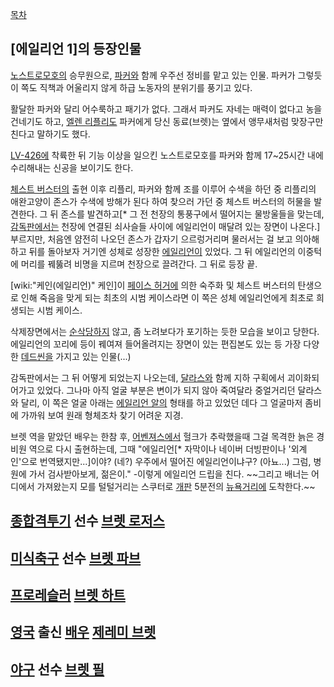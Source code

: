 [[목차]]
== [에일리언 1]의 등장인물 ==
[[노스트로모호]]의 승무원으로, [[파커]]와 함께 우주선 정비를 맡고 있는 인물. 파커가 그렇듯 이 쪽도 직책과 어울리지 않게 하급 노동자의 분위기를 풍기고 있다.

활달한 파커와 달리 어수룩하고 패기가 없다. 그래서 파커도 자네는 매력이 없다고 농을 건네기도 하고, [[엘렌 리플리]]도 파커에게 당신 동료(브렛)는 옆에서 앵무새처럼 맞장구만 친다고 말하기도 했다.

[[LV-426]]에 착륙한 뒤 기능 이상을 일으킨 노스트로모호를 파커와 함께 17~25시간 내에 수리해내는 신공을 보이기도 한다. 

[[체스트 버스터]]의 출현 이후 리플리, 파커와 함께 조를 이루어 수색을 하던 중 리플리의 애완고양이 존스가 수색에 방해가 된다 하여 찾으러 가던 중 체스트 버스터의 허물을 발견한다. 그 뒤 존스를 발견하고[* 그 전 천장의 통풍구에서 떨어지는 물방울들을 맞는데, [[감독판]]에서는 천장에 연결된 쇠사슬들 사이에 에일리언이 매달려 있는 장면이 나온다.] 부르지만, 처음엔 얌전히 나오던 존스가 갑자기 으르렁거리며 물러서는 걸 보고 의아해하고 뒤를 돌아보자 거기엔 성체로 성장한 [[에일리언]]이 있었다. 그 뒤 에일리언의 이중턱에 머리를 꿰뚫려 비명을 지르며 천장으로 끌려간다. 그 뒤로 등장 끝.

[wiki:"케인(에일리언)" 케인]이 [[페이스 허거]]에 의한 숙주화 및 체스트 버스터의 탄생으로 인해 죽음을 맞게 되는 최초의 시범 케이스라면 이 쪽은 성체 에일리언에게 최초로 희생되는 시범 케이스.

삭제장면에서는 [[순삭]]당하지 않고, 좀 노려보다가 포기하는 듯한 모습을 보이고 당한다. 에일리언의 꼬리에 등이 꿰여져 들어올려지는 장면이 있는 편집본도 있는 등 가장 다양한 [[데드씬]]을 가지고 있는 인물(...)

감독판에서는 그 뒤 어떻게 되었는지 나오는데, [[달라스]]와 함께 지하 구획에서 괴이화되어가고 있었다. 그나마 아직 얼굴 부분은 변이가 되지 않아 죽여달라 중얼거리던 달라스와 달리, 이 쪽은 얼굴 아래는 [[에일리언 알]]의 형태를 하고 있었던 데다 그 얼굴마저 좀비에 가까워 보여 원래 형체조차 찾기 어려운 지경. 

브렛 역을 맡았던 배우는 한참 후, [[어벤져스]]에서 헐크가 추락했을때 그걸 목격한 늙은 경비원 역으로 다시 출현하는데, 그때 "에일리언[* 자막이나 네이버 더빙판이나 '외계인'으로 번역됐지만...]이야? (네?) 우주에서 떨어진 에일리언이냐구? (아뇨...) 그럼, 병원에 가서 검사받아보게, 젊은이." -이렇게 에일리언 드립을 친다. ~~그리고 배너는 어디에서 가져왔는지 모를 털털거리는 스쿠터로 [[개판]] 5분전의 [[뉴욕]]거리에 도착한다.~~

== [[종합격투기]] 선수 [[브렛 로저스]] ==

== [[미식축구]] 선수 [[브렛 파브]] ==

== [[프로레슬러]] [[브렛 하트]] ==

== [[영국]] 출신 [[배우]] [[제레미 브렛]] ==

== [[야구]] 선수 [[브렛 필]] ==

